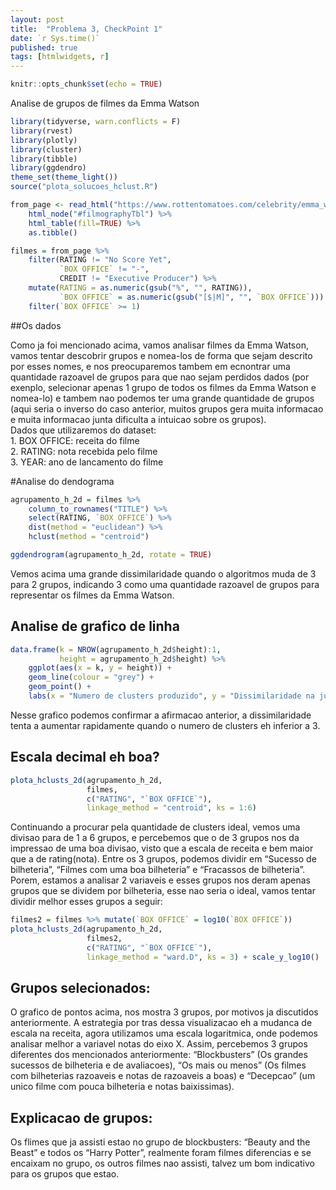 ```yaml
---
layout: post
title:  "Problema 3, CheckPoint 1"
date: `r Sys.time()`
published: true
tags: [htmlwidgets, r]
---
```



```r
knitr::opts_chunk$set(echo = TRUE)
```

Analise de grupos de filmes da Emma Watson

```r
library(tidyverse, warn.conflicts = F)
library(rvest)
library(plotly)
library(cluster)
library(tibble)
library(ggdendro)
theme_set(theme_light())
source("plota_solucoes_hclust.R")
```


```r
from_page <- read_html("https://www.rottentomatoes.com/celebrity/emma_watson/") %>% 
    html_node("#filmographyTbl") %>%
    html_table(fill=TRUE) %>%
    as.tibble()

filmes = from_page %>% 
    filter(RATING != "No Score Yet", 
           `BOX OFFICE` != "-", 
           CREDIT != "Executive Producer") %>%
    mutate(RATING = as.numeric(gsub("%", "", RATING)), 
           `BOX OFFICE` = as.numeric(gsub("[$|M]", "", `BOX OFFICE`))) %>% 
    filter(`BOX OFFICE` >= 1)
```

##Os dados 

Como ja foi mencionado acima, vamos analisar filmes da Emma Watson, vamos tentar descobrir grupos e nomea-los de forma que sejam descrito por esses nomes, e nos preocuparemos tambem em ecnontrar uma quantidade razoavel de grupos para que nao sejam perdidos dados (por exenplo, selecionar apenas 1 grupo de todos os filmes da Emma Watson e nomea-lo) e tambem nao podemos ter uma grande quantidade de grupos (aqui seria o inverso do caso anterior, muitos grupos gera muita informacao e muita informacao junta dificulta a intuicao sobre os grupos).  
Dados que utilizaremos do dataset:  
1. BOX OFFICE: receita do filme  
2. RATING: nota recebida pelo filme  
3. YEAR: ano de lancamento do filme  

#Analise do dendograma

```r
agrupamento_h_2d = filmes %>% 
    column_to_rownames("TITLE") %>%
    select(RATING, `BOX OFFICE`) %>%
    dist(method = "euclidean") %>% 
    hclust(method = "centroid")

ggdendrogram(agrupamento_h_2d, rotate = TRUE)

```

Vemos acima uma grande dissimilaridade quando o algoritmos muda de 3 para 2 grupos, indicando 3 como uma quantidade razoavel de grupos para representar os filmes da Emma Watson.

## Analise de grafico de linha
```r
data.frame(k = NROW(agrupamento_h_2d$height):1, 
           height = agrupamento_h_2d$height) %>% 
    ggplot(aes(x = k, y = height)) + 
    geom_line(colour = "grey") + 
    geom_point() + 
    labs(x = "Numero de clusters produzido", y = "Dissimilaridade na juncao")
```

Nesse grafico podemos confirmar a afirmacao anterior, a dissimilaridade tenta a aumentar rapidamente quando o numero de clusters eh inferior a 3.  

## Escala decimal eh boa?
```r
plota_hclusts_2d(agrupamento_h_2d, 
                 filmes, 
                 c("RATING", "`BOX OFFICE`"), 
                 linkage_method = "centroid", ks = 1:6)

```

Continuando a procurar pela quantidade de clusters ideal, vemos uma divisao para de 1 a 6 grupos, e percebemos que o de 3 grupos nos da impressao de uma boa divisao, visto que a escala de receita e bem maior que a de rating(nota). Entre os 3 grupos, podemos dividir em "Sucesso de bilheteria", "Filmes com uma boa bilheteria" e "Fracassos de bilheteria". Porem, estamos a analisar 2 variaveis e esses grupos nos deram apenas grupos que se dividem por bilheteria, esse nao seria o ideal, vamos tentar dividir melhor esses grupos a seguir:

```r
filmes2 = filmes %>% mutate(`BOX OFFICE` = log10(`BOX OFFICE`))
plota_hclusts_2d(agrupamento_h_2d, 
                 filmes2, 
                 c("RATING", "`BOX OFFICE`"), 
                 linkage_method = "ward.D", ks = 3) + scale_y_log10()
```

## Grupos selecionados:
O grafico de pontos acima, nos mostra 3 grupos, por motivos ja discutidos anteriormente. A estrategia por tras dessa visualizacao eh a mudanca de escala na receita, agora utilizamos uma escala logaritmica, onde podemos analisar melhor a variavel notas do eixo X. Assim, percebemos 3 grupos diferentes dos mencionados anteriormente: "Blockbusters" (Os grandes sucessos de bilheteria e de avaliacoes), "Os mais ou menos" (Os filmes com bilheterias razoaveis e notas de razoaveis a boas) e "Decepcao" (um unico filme com pouca bilheteria e notas baixissimas).  

## Explicacao de grupos:

Os flimes que ja assisti estao no grupo de blockbusters: "Beauty and the Beast" e todos os "Harry Potter", realmente foram filmes diferencias e se encaixam no grupo, os outros filmes nao assisti, talvez um bom indicativo para os grupos que estao.